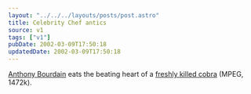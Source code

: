 ```yaml
---
layout: "../../../layouts/posts/post.astro"
title: Celebrity Chef antics
source: v1
tags: ["v1"]
pubDate: 2002-03-09T17:50:18
updatedDate: 2002-03-09T17:50:18
---
```


[Anthony Bourdain][1] eats the beating heart of a [freshly killed cobra][2] (MPEG, 1472k).

[1]: http://www.bloomsburymagazine.com/anthonybourdain/
[2]: http://www.bloomsburymagazine.com/media/nucobra.mpg

